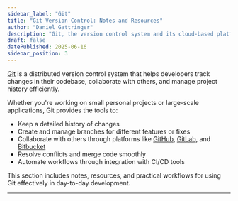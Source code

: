 ```yaml
---
sidebar_label: "Git"
title: "Git Version Control: Notes and Resources"
author: "Daniel Gattringer"
description: "Git, the version control system and its cloud-based platform for collaboration."
draft: false
datePublished: 2025-06-16
sidebar_position: 3
---
```



[Git](https://git-scm.com/) is a distributed version control system that helps developers track changes in their codebase, collaborate with others, and manage project history efficiently.

Whether you're working on small personal projects or large-scale applications, Git provides the tools to:

- Keep a detailed history of changes
- Create and manage branches for different features or fixes
- Collaborate with others through platforms like [GitHub](https://github.com/), [GitLab](https://about.gitlab.com/), and [Bitbucket](https://bitbucket.org/product/)
- Resolve conflicts and merge code smoothly
- Automate workflows through integration with CI/CD tools

This section includes notes, resources, and practical workflows for using Git effectively in day-to-day development.

---

<DocCardList />
